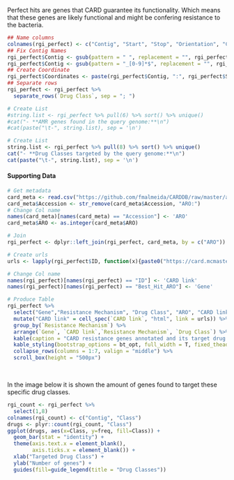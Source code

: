 
Perfect hits are genes that CARD guarantee its functionality. Which means that these genes are likely functional and might be confering resistance to the bacteria.

```r
## Name columns
colnames(rgi_perfect) <- c("Contig", "Start", "Stop", "Orientation", "Cut_Off", "Best_Hit_ARO", "ARO", "Drug Class", "Resistance Mechanism", "AMR Gene Family")
## Fix Contig Names
rgi_perfect$Contig <- gsub(pattern = " ", replacement = "", rgi_perfect$Contig)
rgi_perfect$Contig <- gsub(pattern = "_[0-9]*$", replacement = "", rgi_perfect$Contig)
## Create Coordinate
rgi_perfect$Coordinates <- paste(rgi_perfect$Contig, ":", rgi_perfect$Start, "-", rgi_perfect$Stop, sep = '')
## Separate rows
rgi_perfect <- rgi_perfect %>%
  separate_rows(`Drug Class`, sep = "; ")

# Create List
#string.list <- rgi_perfect %>% pull(6) %>% sort() %>% unique()
#cat("- **AMR genes found in the query genome:**\n")
#cat(paste("\t-", string.list), sep = '\n')

# Create List
string.list <- rgi_perfect %>% pull(8) %>% sort() %>% unique()
cat("- **Drug Classes targeted by the query genome:**\n")
cat(paste("\t-", string.list), sep = '\n')
```

#### Supporting Data

```r
# Get metadata
card_meta <- read.csv("https://github.com/fmalmeida/CARDDB/raw/master/aro.tsv", sep = "\t")
card_meta$Accession <- str_remove(card_meta$Accession, "ARO:")
# Change Col name
names(card_meta)[names(card_meta) == "Accession"] <- 'ARO'
card_meta$ARO <- as.integer(card_meta$ARO)

# Join
rgi_perfect <- dplyr::left_join(rgi_perfect, card_meta, by = c("ARO"))

# Create urls
urls <- lapply(rgi_perfect$ID, function(x){paste0("https://card.mcmaster.ca/ontology/", x)})

# Change Col name
names(rgi_perfect)[names(rgi_perfect) == "ID"] <- 'CARD link'
names(rgi_perfect)[names(rgi_perfect) == "Best_Hit_ARO"] <- 'Gene'

# Produce Table
rgi_perfect %>%
  select("Gene","Resistance Mechanism", "Drug Class", "ARO", "CARD link", "Coordinates", "Description") %>%
  mutate("CARD link" = cell_spec(`CARD link`, "html", link = urls)) %>%
  group_by(`Resistance Mechanism`) %>%
  arrange(`Gene`, `CARD link`,`Resistance Mechanism`, `Drug Class`) %>%
  kable(caption = "CARD resistance genes annotated and its target drug classes", escape = FALSE) %>%
  kable_styling(bootstrap_options = bt_opt, full_width = T, fixed_thead = T, font_size = 12) %>%
  collapse_rows(columns = 1:7, valign = "middle") %>%
  scroll_box(height = "500px")
```

<br>

In the image below it is shown the amount of genes found to target these specific drug classes.

```r
rgi_count <- rgi_perfect %>%
  select(1,8)
colnames(rgi_count) <- c("Contig", "Class")
drugs <- plyr::count(rgi_count, "Class")
ggplot(drugs, aes(x=Class, y=freq, fill=Class)) +
  geom_bar(stat = "identity") +
  theme(axis.text.x = element_blank(),
        axis.ticks.x = element_blank()) +
  xlab("Targeted Drug Class") +
  ylab("Number of genes") +
  guides(fill=guide_legend(title = "Drug Classes"))
```
